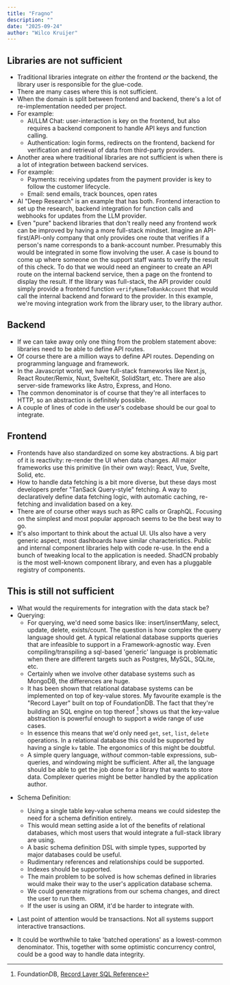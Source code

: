 ```yaml
---
title: "Fragno"
description: ""
date: "2025-09-24"
author: "Wilco Kruijer"
---
```


## Libraries are not sufficient

- Traditional libraries integrate on _either_ the frontend _or_ the backend, the library user is
  responsible for the glue-code.
- There are many cases where this is not sufficient.
- When the domain is split between frontend and backend, there's a lot of re-implementation needed
  per project.
- For example:
  - AI/LLM Chat: user-interaction is key on the frontend, but also requires a backend component to
    handle API keys and function calling.
  - Authentication: login forms, redirects on the frontend, backend for verification and retrieval
    of data from third-party providers.
- Another area where traditional libraries are not sufficient is when there is a lot of integration
  between backend services.
- For example:
  - Payments: receiving updates from the payment provider is key to follow the customer lifecycle.
  - Email: send emails, track bounces, open rates
- AI "Deep Research" is an example that has both. Frontend interaction to set up the research,
  backend integration for function calls and webhooks for updates from the LLM provider.
- Even "pure" backend libraries that don't really need any frontend work can be improved by having a
  more full-stack mindset. Imagine an API-first/API-only company that only provides one route that
  verifies if a person's name corresponds to a bank-account number. Presumably this would be
  integrated in some flow involving the user. A case is bound to come up where someone on the
  support staff wants to verify the result of this check. To do that we would need an engineer to
  create an API route on the internal backend service, then a page on the frontend to display the
  result. If the library was full-stack, the API provider could simply provide a frontend function
  `verifyNameToBankAccount` that would call the internal backend and forward to the provider. In
  this example, we're moving integration work from the library user, to the library author.

## Backend

- If we can take away only one thing from the problem statement above: libraries need to be able to
  define API routes.
- Of course there are a million ways to define API routes. Depending on programming language and
  framework.
- In the Javascript world, we have full-stack frameworks like Next.js, React Router/Remix, Nuxt,
  SvelteKit, SolidStart, etc. There are also server-side frameworks like Astro, Express, and Hono.
- The common denominator is of course that they're all interfaces to HTTP, so an abstraction is
  definitely possible.
- A couple of lines of code in the user's codebase should be our goal to integrate.

## Frontend

- Frontends have also standardized on some key abstractions. A big part of it is reactivity:
  re-render the UI when data changes. All major frameworks use this primitive (in their own way):
  React, Vue, Svelte, Solid, etc.
- How to handle data fetching is a bit more diverse, but these days most developers prefer "TanSack
  Query-style" fetching. A way to declaratively define data fetching logic, with automatic caching,
  re-fetching and invalidation based on a key.
- There are of course other ways such as RPC calls or GraphQL. Focusing on the simplest and most
  popular approach seems to be the best way to go.
- It's also important to think about the actual UI. UIs also have a very generic aspect, most
  dashboards have similar characteristics. Public and internal component libraries help with code
  re-use. In the end a bunch of tweaking local to the application is needed. ShadCN probably is the
  most well-known component library, and even has a pluggable registry of components.

## This is still not sufficient

- What would the requirements for integration with the data stack be?
- Querying:
  - For querying, we'd need some basics like: insert/insertMany, select, update, delete,
    exists/count. The question is how complex the query language should get. A typical relational
    database supports queries that are infeasible to support in a Framework-agnostic way. Even
    compiling/transpiling a sql-based 'generic' language is problematic when there are different
    targets such as Postgres, MySQL, SQLite, etc.
  - Certainly when we involve other database systems such as MongoDB, the differences are huge.
  - It has been shown that relational database systems can be implemented on top of key-value
    stores. My favourite example is the "Record Layer" built on top of FoundationDB. The fact that
    they're building an SQL engine on top thereof [^20] shows us that the key-value abstraction is
    powerful enough to support a wide range of use cases.
  - In essence this means that we'd only need `get`, `set`, `list`, `delete` operations. In a
    relational database this could be supported by having a single `kv` table. The ergonomics of
    this might be doubtful.
  - A simple query language, _without_ common-table expressions, sub-queries, and windowing might be
    sufficient. After all, the language should be able to get the job done for a library that wants
    to store data. Complexer queries might be better handled by the application author.

[^20]:
    FoundationDB,
    [Record Layer SQL Reference](https://foundationdb.github.io/fdb-record-layer/SQL_Reference.html)

- Schema Definition:
  - Using a single table key-value schema means we could sidestep the need for a schema definition
    entirely.
  - This would mean setting aside a lot of the benefits of relational databases, which most users
    that would integrate a full-stack library are using.
  - A basic schema definition DSL with simple types, supported by major databases could be useful.
  - Rudimentary references and relationships could be supported.
  - Indexes should be supported.
  - The main problem to be solved is how schemas defined in libraries would make their way to the
    user's application database schema.
  - We could generate migrations from our schema changes, and direct the user to run them.
  - If the user is using an ORM, it'd be harder to integrate with.

- Last point of attention would be transactions. Not all systems support interactive transactions.
- It could be worthwhile to take 'batched operations' as a lowest-common denominator. This, together
  with some optimistic concurrency control, could be a good way to handle data integrity.
